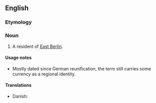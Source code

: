 ==English==

===Etymology===
{{suffix|en|East Berlin|er}}

===Noun===
{{en-noun}}

# {{lb|en|dated|historical}} A resident of [[East Berlin]].

====Usage notes====
* Mostly dated since German reunification, the term still carries some currency as a regional identity.

====Translations====
{{trans-top|resident of East Berlin}}
* Danish: {{t|da|østberliner}}
{{trans-mid}}
{{trans-bottom}}